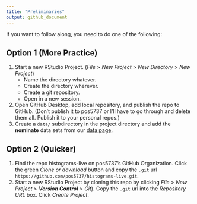 ```yaml
---
title: "Preliminaries"
output: github_document
---
```


If you want to follow along, you need to do one of the following:

## Option 1 (More Practice)

1. Start a new RStudio Project. (*File* > *New Project* > *New Directory* > *New Project*)
   - Name the directory whatever.
   - Create the directory wherever.
   - Create a git repository.
   - Open in a new session.
1. Open GitHub Desktop, add local repository, and publish the repo to GitHub. (Don't publish it to pos5737 or I'll have to go through and delete them all. Publish it to your personal repos.)
1. Create a `data/` subdirectory in the project directory and add the **nominate** data sets from our [data page](https://pos5737.github.io/data.html).

## Option 2 (Quicker)

1. Find the repo histograms-live on pos5737's GitHub Organization. Click the green *Clone or download* button and copy the `.git` url `https://github.com/pos5737/histograms-live.git`.
1. Start a new RStudio Project by cloning this repo by clicking *File* > *New Project* > ***Version Control*** > *Git*). Copy the `.git` url into the *Repository URL* box. Click *Create Project*. 